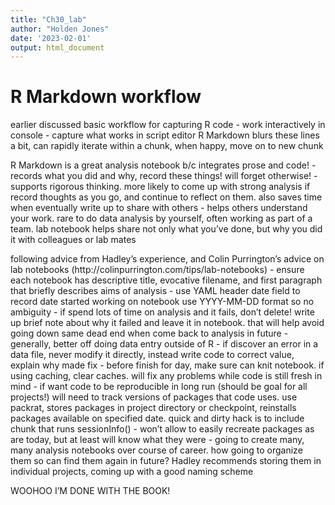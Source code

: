 ```yaml
---
title: "Ch30_lab"
author: "Holden Jones"
date: '2023-02-01'
output: html_document
---
```


# R Markdown workflow

earlier discussed basic workflow for capturing R code
- work interactively in console
- capture what works in script editor
R Markdown blurs these lines a bit, can rapidly iterate within a chunk, when 
  happy, move on to new chunk
  
R Markdown is a great analysis notebook b/c integrates prose and code!
- records what you did and why, record these things! will forget otherwise!
- supports rigorous thinking. more likely to come up with strong analysis if
  record thoughts as you go, and continue to reflect on them. also saves time
  when eventually write up to share with others
- helps others understand your work. rare to do data analysis by yourself, often
  working as part of a team. lab notebook helps share not only what you've done,
  but why you did it with colleagues or lab mates
  
following advice from Hadley's experience, and Colin Purrington's advice on
  lab notebooks (http://colinpurrington.com/tips/lab-notebooks)
- ensure each notebook has descriptive title, evocative filename, and first
  paragraph that briefly describes aims of analysis
- use YAML header date field to record date started working on notebook
  use YYYY-MM-DD format so no ambiguity
- if spend lots of time on analysis and it fails, don't delete! write up brief
  note about why it failed and leave it in notebook. that will help avoid   
  going down same dead end when come back to analysis in future
- generally, better off doing data entry outside of R
- if discover an error in a data file, never modify it directly, instead write
  code to correct value, explain why made fix
- before finish for day, make sure can knit notebook. if using caching, clear 
  caches. will fix any problems while code is still fresh in mind
- if want code to be reproducible in long run (should be goal for all projects!)
  will need to track versions of packages that code uses. use packrat, stores
  packages in project directory or checkpoint, reinstalls packages available on
  specified date. quick and dirty hack is to include chunk that runs sessionInfo()
  - won't allow to easily recreate packages as are today, but at least will know
  what they were
- going to create many, many analysis notebooks over course of career. how going
  to organize them so can find them again in future? Hadley recommends storing
  them in individual projects, coming up with a good naming scheme
  
WOOHOO I'M DONE WITH THE BOOK!

